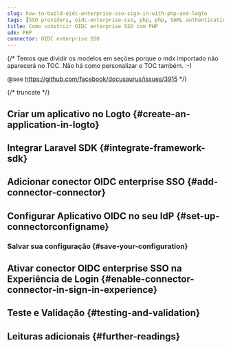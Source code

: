 ```yaml
---
slug: how-to-build-oidc-enterprise-sso-sign-in-with-php-and-logto
tags: [SSO providers, oidc-enterprise-sso, php, php, SAML authentication, enterprise login, SSO login]
title: Como construir OIDC enterprise SSO com PHP
sdk: PHP
connector: OIDC enterprise SSO
---
```


{/*
  Temos que dividir os modelos em seções porque o mdx importado não aparecerá no TOC.
  Não há como personalizar o TOC também. :-)

  @see https://github.com/facebook/docusaurus/issues/3915
*/}




{/* truncate */}

<Intro connector={connector} sdk="PHP" link="https://www.php.net" />

## Criar um aplicativo no Logto \{#create-an-application-in-logto}

<CreateApplication type="Aplicativo web tradicional" framework="Laravel" />

## Integrar Laravel SDK \{#integrate-framework-sdk}

<IntegrateSdk />

## Adicionar conector OIDC enterprise SSO \{#add-connector-connector}

<AddSsoConnector framework="Laravel" />

## Configurar Aplicativo OIDC no seu IdP \{#set-up-connectorconfigname}

<ConnectorGuide />

### Salvar sua configuração \{#save-your-configuration}

<SaveYourConfiguration connector={connector} />

## Ativar conector OIDC enterprise SSO na Experiência de Login \{#enable-connector-connector-in-sign-in-experience}

<EnableSsoConnector />

## Teste e Validação \{#testing-and-validation}

<TestingAndValidation connector={connector} sdk="PHP" />

## Leituras adicionais \{#further-readings}

<FurtherReadings />